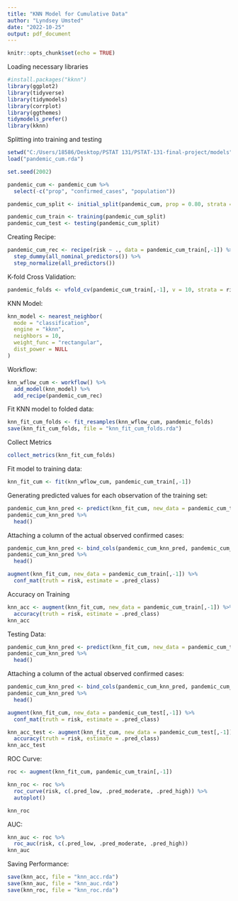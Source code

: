 ```yaml
---
title: "KNN Model for Cumulative Data"
author: "Lyndsey Umsted"
date: "2022-10-25"
output: pdf_document
---
```


```r
knitr::opts_chunk$set(echo = TRUE)
```

Loading necessary libraries
```r
#install.packages("kknn")
library(ggplot2)
library(tidyverse)
library(tidymodels)
library(corrplot)
library(ggthemes)
tidymodels_prefer()
library(kknn)
```

Splitting into training and testing
```r
setwd("C:/Users/18586/Desktop/PSTAT 131/PSTAT-131-final-project/models")
load("pandemic_cum.rda")

set.seed(2002)

pandemic_cum <- pandemic_cum %>%
  select(-c("prop", "confirmed_cases", "population"))

pandemic_cum_split <- initial_split(pandemic_cum, prop = 0.80, strata = risk)

pandemic_cum_train <- training(pandemic_cum_split)
pandemic_cum_test <- testing(pandemic_cum_split)
```

Creating Recipe:
```r
pandemic_cum_rec <- recipe(risk ~ ., data = pandemic_cum_train[,-1]) %>%
  step_dummy(all_nominal_predictors()) %>%
  step_normalize(all_predictors())
```

K-fold Cross Validation:
```r
pandemic_folds <- vfold_cv(pandemic_cum_train[,-1], v = 10, strata = risk)  # 10-fold CV
```

KNN Model:
```r
knn_model <- nearest_neighbor(
  mode = "classification",
  engine = "kknn", 
  neighbors = 10,
  weight_func = "rectangular", 
  dist_power = NULL
)
```

Workflow:
```r
knn_wflow_cum <- workflow() %>% 
  add_model(knn_model) %>% 
  add_recipe(pandemic_cum_rec)
```

Fit KNN model to folded data:
```r
knn_fit_cum_folds <- fit_resamples(knn_wflow_cum, pandemic_folds)
save(knn_fit_cum_folds, file = "knn_fit_cum_folds.rda")
```

Collect Metrics
```r
collect_metrics(knn_fit_cum_folds)
```


Fit model to training data:
```r
knn_fit_cum <- fit(knn_wflow_cum, pandemic_cum_train[,-1])
```


Generating predicted values for each observation of the training set:
```r
pandemic_cum_knn_pred <- predict(knn_fit_cum, new_data = pandemic_cum_train[,-1] %>% select(-risk))
pandemic_cum_knn_pred %>% 
  head()
```

Attaching a column of the actual observed confirmed cases:
```r
pandemic_cum_knn_pred <- bind_cols(pandemic_cum_knn_pred, pandemic_cum_train[,-1] %>% select(risk))
pandemic_cum_knn_pred %>% 
  head()
```

```r
augment(knn_fit_cum, new_data = pandemic_cum_train[,-1]) %>%
  conf_mat(truth = risk, estimate = .pred_class)
```

Accuracy on Training

```r
knn_acc <- augment(knn_fit_cum, new_data = pandemic_cum_train[,-1]) %>%
  accuracy(truth = risk, estimate = .pred_class)
knn_acc
```

Testing Data:

```r
pandemic_cum_knn_pred <- predict(knn_fit_cum, new_data = pandemic_cum_test[,-1] %>% select(-risk))
pandemic_cum_knn_pred %>% 
  head()
```

Attaching a column of the actual observed confirmed cases:
```r
pandemic_cum_knn_pred <- bind_cols(pandemic_cum_knn_pred, pandemic_cum_test[,-1] %>% select(risk))
pandemic_cum_knn_pred %>% 
  head()
```

```r
augment(knn_fit_cum, new_data = pandemic_cum_test[,-1]) %>%
  conf_mat(truth = risk, estimate = .pred_class)
```

```r
knn_acc_test <- augment(knn_fit_cum, new_data = pandemic_cum_test[,-1]) %>%
  accuracy(truth = risk, estimate = .pred_class)
knn_acc_test
```


ROC Curve:
```r
roc <- augment(knn_fit_cum, pandemic_cum_train[,-1])

knn_roc <- roc %>%
  roc_curve(risk, c(.pred_low, .pred_moderate, .pred_high)) %>%
  autoplot()

knn_roc
```


AUC:
```r
knn_auc <- roc %>%
  roc_auc(risk, c(.pred_low, .pred_moderate, .pred_high))
knn_auc
```

Saving Performance:
```r
save(knn_acc, file = "knn_acc.rda")
save(knn_auc, file = "knn_auc.rda")
save(knn_roc, file = "knn_roc.rda")
```


